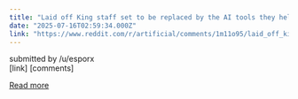 ```yaml
---
title: "Laid off King staff set to be replaced by the AI tools they helped build, say sources"
date: "2025-07-16T02:59:34.000Z"
link: "https://www.reddit.com/r/artificial/comments/1m11o95/laid_off_king_staff_set_to_be_replaced_by_the_ai/"
---
```


submitted by    /u/esporx  
 [link]   [comments]

[Read more](https://www.reddit.com/r/artificial/comments/1m11o95/laid_off_king_staff_set_to_be_replaced_by_the_ai/)
